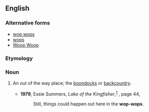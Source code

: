 {{also|wop wops}}
==English==

===Alternative forms===
* [[wop wops]]
* [[wops]]
* [[Woop Woop]]

===Etymology===
{{rfe|en}}

===Noun===
{{en-noun|-}}

# {{lb|en|New Zealand}} An out of the way place; the [[boondocks]] or [[backcountry]].
#* '''1979''', Essie Summers, ''Lake of the Kingfisher'',<sup>[http://books.google.com/books?id=WzvHkdA3q2wC]</sup> {{ISBN|0373022395}}, page 44,
#*: Still, things could happen out here in the '''wop-wops'''.
